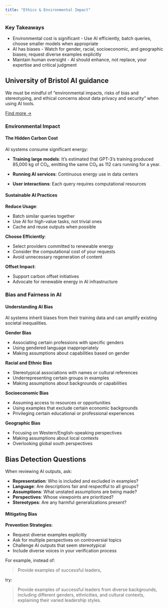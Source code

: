 ```yaml
---
title: "Ethics & Environmental Impact"
---
```


::: {.callout-note}
### Key Takeaways
- Environmental cost is significant - Use AI efficiently, batch queries, choose smaller models when appropriate
- AI has biases - Watch for gender, racial, socioeconomic, and geographic biases; request diverse examples explicitly
- Maintain human oversight - AI should enhance, not replace, your expertise and critical judgment
:::


::: {.callout-important}
## University of Bristol AI guidance

We must be mindful of "environmental impacts, risks of bias and stereotyping, and ethical concerns about data privacy and security" when using AI tools.

[Find more →](./800-resources.qmd)
:::



### Environmental Impact

#### The Hidden Carbon Cost

AI systems consume significant energy:

- **Training large models**: It's estimated that GPT-3's training produced 85,000 kg of CO₂, emitting the same CO₂ as 112 cars running for a year.

- **Running AI services**: Continuous energy use in data centers
- **User interactions**: Each query requires computational resources


#### Sustainable AI Practices

**Reduce Usage**:

- Batch similar queries together
- Use AI for high-value tasks, not trivial ones
- Cache and reuse outputs when possible

**Choose Efficiently**:

- Select providers committed to renewable energy
- Consider the computational cost of your requests
- Avoid unnecessary regeneration of content

**Offset Impact**:

- Support carbon offset initiatives
- Advocate for renewable energy in AI infrastructure


### Bias and Fairness in AI

#### Understanding AI Bias

AI systems inherit biases from their training data and can amplify existing societal inequalities.

**Gender Bias**

- Associating certain professions with specific genders
- Using gendered language inappropriately
- Making assumptions about capabilities based on gender

**Racial and Ethnic Bias**

- Stereotypical associations with names or cultural references
- Underrepresenting certain groups in examples
- Making assumptions about backgrounds or capabilities

**Socioeconomic Bias**

- Assuming access to resources or opportunities
- Using examples that exclude certain economic backgrounds
- Privileging certain educational or professional experiences

**Geographic Bias**

- Focusing on Western/English-speaking perspectives
- Making assumptions about local contexts
- Overlooking global south perspectives


::: {.callout-warning}
## Bias Detection Questions

When reviewing AI outputs, ask:

- **Representation**: Who is included and excluded in examples?
- **Language**: Are descriptions fair and respectful to all groups?
- **Assumptions**: What unstated assumptions are being made?
- **Perspectives**: Whose viewpoints are prioritized?
- **Stereotypes**: Are any harmful generalizations present?
:::

#### Mitigating Bias

**Prevention Strategies**:

- Request diverse examples explicitly
- Ask for multiple perspectives on controversial topics
- Challenge AI outputs that seem stereotypical
- Include diverse voices in your verification process

For example, instead of:

> Provide examples of successful leaders,

try:

> Provide examples of successful leaders from diverse backgrounds, including different genders, ethnicities, and cultural contexts, explaining their varied leadership styles.


